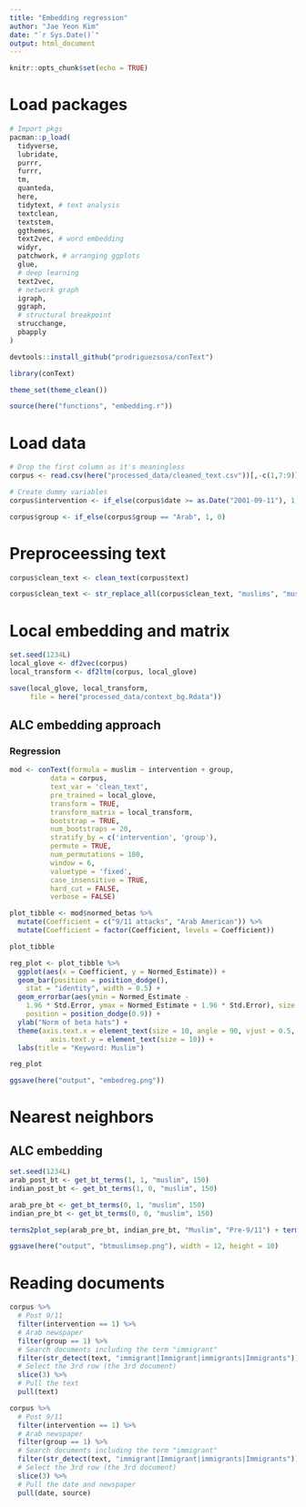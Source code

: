 ```yaml
---
title: "Embedding regression"
author: "Jae Yeon Kim"
date: "`r Sys.Date()`"
output: html_document
---
```


```r
knitr::opts_chunk$set(echo = TRUE)
```

# Load packages 

```r

# Import pkgs
pacman::p_load(
  tidyverse,
  lubridate, 
  purrr,
  furrr,
  tm,
  quanteda, 
  here,
  tidytext, # text analysis 
  textclean,
  textstem, 
  ggthemes,
  text2vec, # word embedding 
  widyr,
  patchwork, # arranging ggplots
  glue,
  # deep learning 
  text2vec,
  # network graph
  igraph,
  ggraph,
  # structural breakpoint
  strucchange,
  pbapply
)

devtools::install_github("prodriguezsosa/conText")

library(conText)

theme_set(theme_clean())

source(here("functions", "embedding.r"))
```

# Load data 

```r
# Drop the first column as it's meaningless 
corpus <- read.csv(here("processed_data/cleaned_text.csv"))[,-c(1,7:9)] 

# Create dummy variables 
corpus$intervention <- if_else(corpus$date >= as.Date("2001-09-11"), 1, 0)

corpus$group <- if_else(corpus$group == "Arab", 1, 0)
```

# Preproceessing text 

```r
corpus$clean_text <- clean_text(corpus$text)

corpus$clean_text <- str_replace_all(corpus$clean_text, "muslims", "muslim")
```

# Local embedding and matrix 

```r
set.seed(1234L)
local_glove <- df2vec(corpus)
local_transform <- df2ltm(corpus, local_glove)

save(local_glove, local_transform, 
     file = here("processed_data/context_bg.Rdata"))
```

## ALC embedding approach 

### Regression 

```r
mod <- conText(formula = muslim ~ intervention + group, 
          data = corpus, 
          text_var = 'clean_text', 
          pre_trained = local_glove,
          transform = TRUE, 
          transform_matrix = local_transform, 
          bootstrap = TRUE, 
          num_bootstraps = 20, 
          stratify_by = c('intervention', 'group'),
          permute = TRUE, 
          num_permutations = 100, 
          window = 6, 
          valuetype = 'fixed', 
          case_insensitive = TRUE, 
          hard_cut = FALSE, 
          verbose = FALSE)

plot_tibble <- mod$normed_betas %>% 
  mutate(Coefficient = c("9/11 attacks", "Arab American")) %>% 
  mutate(Coefficient = factor(Coefficient, levels = Coefficient))

plot_tibble
```

```r
reg_plot <- plot_tibble %>%
  ggplot(aes(x = Coefficient, y = Normed_Estimate)) + 
  geom_bar(position = position_dodge(), 
    stat = "identity", width = 0.5) + 
  geom_errorbar(aes(ymin = Normed_Estimate - 
    1.96 * Std.Error, ymax = Normed_Estimate + 1.96 * Std.Error), size = 0.75, width = 0.15, 
    position = position_dodge(0.9)) + 
  ylab("Norm of beta hats") + 
  theme(axis.text.x = element_text(size = 10, angle = 90, vjust = 0.5, hjust = 1),
          axis.text.y = element_text(size = 10)) +
  labs(title = "Keyword: Muslim")

reg_plot

ggsave(here("output", "embedreg.png"))
```

# Nearest neighbors 

## ALC embedding 

```r
set.seed(1234L)
arab_post_bt <- get_bt_terms(1, 1, "muslim", 150)
indian_post_bt <- get_bt_terms(1, 0, "muslim", 150)

arab_pre_bt <- get_bt_terms(0, 1, "muslim", 150)
indian_pre_bt <- get_bt_terms(0, 0, "muslim", 150)
```

```r
terms2plot_sep(arab_pre_bt, indian_pre_bt, "Muslim", "Pre-9/11") + terms2plot_sep(arab_post_bt, indian_post_bt, "Muslim", "Post-9/11")

ggsave(here("output", "btmuslimsep.png"), width = 12, height = 10)
```

# Reading documents

```r
corpus %>%
  # Post 9/11
  filter(intervention == 1) %>%
  # Arab newspaper 
  filter(group == 1) %>%
  # Search documents including the term "immigrant"
  filter(str_detect(text, "immigrant|Immigrant|immigrants|Immigrants")) %>%
  # Select the 3rd row (the 3rd document)
  slice(3) %>%
  # Pull the text 
  pull(text)

corpus %>%
  # Post 9/11
  filter(intervention == 1) %>%
  # Arab newspaper 
  filter(group == 1) %>%
  # Search documents including the term "immigrant"
  filter(str_detect(text, "immigrant|Immigrant|immigrants|Immigrants")) %>%
  # Select the 3rd row (the 3rd document)
  slice(3) %>%
  # Pull the date and newspaper
  pull(date, source)
```